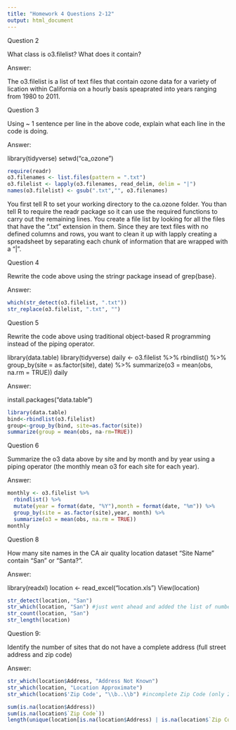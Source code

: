 ```yaml
---
title: "Homework 4 Questions 2-12"
output: html_document
---
```


Question 2

What class is o3.filelist? What does it contain?

Answer:

The o3.filelist is a list of text files that contain ozone data for a variety of lication within California on a hourly basis speaprated into years ranging from 1980 to 2011.  

Question 3

Using ~ 1 sentence per line in the above code, explain what each line in the code is doing.

Answer:

library(tidyverse)
setwd("ca_ozone")
```r
require(readr)
o3.filenames <- list.files(pattern = ".txt")
o3.filelist <- lapply(o3.filenames, read_delim, delim = "|")
names(o3.filelist) <- gsub(".txt","", o3.filenames)
```

You first tell R to set your working directory to the ca.ozone folder.  You than tell R to require the readr package so it can use the required functions to carry out the remaining lines.  You create a file list by looking for all the files that have the ".txt" extension in them.  Since they are text files with no defined columns and rows, you want to clean it up with lapply creating a spreadsheet by separating each chunk of information that are wrapped with a "|".  

Question 4

Rewrite the code above using the stringr package insead of grep{base}.

Answer:

```r
which(str_detect(o3.filelist, ".txt"))
str_replace(o3.filelist, ".txt", "")
```

Question 5

Rewrite the code above using traditional object-based R programming instead of the piping operator.

library(data.table)
library(tidyverse)
daily <- o3.filelist %>%
  rbindlist() %>%
  group_by(site = as.factor(site), date) %>%
  summarize(o3 = mean(obs, na.rm = TRUE))
daily

Answer:

install.packages("data.table")
```r
library(data.table)
bind<-rbindlist(o3.filelist)
group<-group_by(bind, site=as.factor(site))
summarize(group = mean(obs, na-rm=TRUE))

```

Question 6

Summarize the o3 data above by site and by month and by year using a piping operator (the monthly mean o3 for each site for each year).

Answer:

```r
monthly <- o3.filelist %>%
  rbindlist() %>%
  mutate(year = format(date, "%Y"),month = format(date, "%m")) %>%
  group_by(site = as.factor(site),year, month) %>%
  summarize(o3 = mean(obs, na.rm = TRUE))
monthly
```

Question 8

How many site names in the CA air quality location dataset “Site Name” contain “San” or “Santa?”.

Answer:

library(readxl)
location <- read_excel("location.xls")
View(location)

```r
str_detect(location, "San")
str_which(location, "San") #just went ahead and added the list of numbers here (Site names with "San" or "Santa" equals 95)
str_count(location, "San")
str_length(location)
```

Question 9:

Identify the number of sites that do not have a complete address (full street address and zip code)

Answer:

```r
str_which(location$Address, "Address Not Known")
str_which(location, "Location Approximate")
str_which(location$'Zip Code', "\\b..\\b") #incomplete Zip Code (only 2 digits?)

sum(is.na(location$Address))
sum(is.na(location$`Zip Code`))
length(unique(location[is.na(location$Address) | is.na(location$`Zip Code`),]$Site))

```


